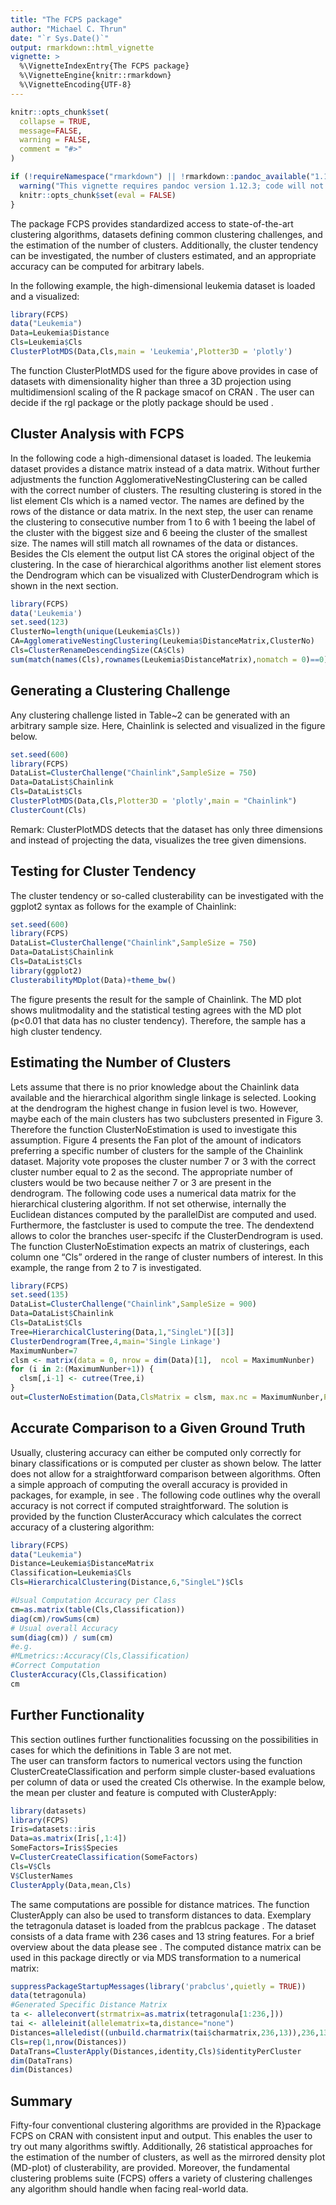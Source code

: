 ---
title: "The FCPS package"
author: "Michael C. Thrun"
date: "`r Sys.Date()`"
output: rmarkdown::html_vignette
vignette: >
  %\VignetteIndexEntry{The FCPS package}
  %\VignetteEngine{knitr::rmarkdown}
  %\VignetteEncoding{UTF-8}
---

```{r setup, include = FALSE}
knitr::opts_chunk$set(
  collapse = TRUE,
  message=FALSE,
  warning = FALSE,
  comment = "#>"
)
```

```{r echo = FALSE}
if (!requireNamespace("rmarkdown") || !rmarkdown::pandoc_available("1.12.3")) {
  warning("This vignette requires pandoc version 1.12.3; code will not run in older versions.")
  knitr::opts_chunk$set(eval = FALSE)
}
```
The package FCPS provides standardized access to state-of-the-art clustering algorithms, datasets defining common clustering challenges, and the estimation of the number of clusters. Additionally, the cluster tendency can be investigated, the number of clusters estimated, and an appropriate accuracy can be computed for arbitrary labels.

In the following example, the high-dimensional leukemia dataset is loaded and a visualized:

```{r, fig.show='hold',fig.width=5,fig.height=5}
library(FCPS)
data("Leukemia")
Data=Leukemia$Distance
Cls=Leukemia$Cls
ClusterPlotMDS(Data,Cls,main = 'Leukemia',Plotter3D = 'plotly')
```

The function ClusterPlotMDS used for the figure above provides in case of datasets with dimensionality higher than three a 3D projection 
using multidimensionl scaling of the R package smacof on CRAN \citep{smacof2016}. The user can decide if the rgl package \citep{adler2019} or the plotly package should be used \citep{sievert}.

## Cluster Analysis with FCPS

In the following code a high-dimensional dataset is loaded. The leukemia dataset provides a distance matrix instead of a data matrix. Without further adjustments the function AgglomerativeNestingClustering can be called with the correct number of clusters. The resulting clustering is stored in the list element Cls which is a named vector. The names are defined by the rows of the distance or data matrix. In the next step, the user can rename the clustering to consecutive number from 1 to 6 with 1 beeing the label of the cluster with the biggest size and 6 beeing the cluster of the smallest size. The names will still match all rownames of the data or distances. Besides the Cls element the output list CA stores the original object of the clustering. In the case of hierarchical algorithms another list element stores the Dendrogram which can be visualized with ClusterDendrogram which is shown in the next section.

```{r, fig.show='hold',fig.width=5,fig.height=5}
library(FCPS)
data('Leukemia')
set.seed(123)
ClusterNo=length(unique(Leukemia$Cls))
CA=AgglomerativeNestingClustering(Leukemia$DistanceMatrix,ClusterNo)
Cls=ClusterRenameDescendingSize(CA$Cls)
sum(match(names(Cls),rownames(Leukemia$DistanceMatrix),nomatch = 0)==0)
```

## Generating a Clustering Challenge
Any clustering challenge listed in Table~2 can be generated with an arbitrary sample size. Here, Chainlink is selected and visualized in the figure below. 

```{r, fig.show='hold',fig.width=5,fig.height=5}
set.seed(600)
library(FCPS)
DataList=ClusterChallenge("Chainlink",SampleSize = 750)
Data=DataList$Chainlink
Cls=DataList$Cls
ClusterPlotMDS(Data,Cls,Plotter3D = 'plotly',main = "Chainlink")
ClusterCount(Cls)
```

Remark: ClusterPlotMDS detects that the dataset has only three dimensions and instead of projecting the data, visualizes the tree given dimensions.

## Testing for Cluster Tendency

The cluster tendency or so-called clusterability can be investigated with the ggplot2 \citep{RN96} syntax as follows for the example of Chainlink:

```{r, fig.show='hold',fig.width=4,fig.height=4}
set.seed(600)
library(FCPS)
DataList=ClusterChallenge("Chainlink",SampleSize = 750)
Data=DataList$Chainlink
Cls=DataList$Cls
library(ggplot2)
ClusterabilityMDplot(Data)+theme_bw()
```

The figure presents the result for the sample of Chainlink. The MD plot shows mulitmodality and the statistical testing agrees with the MD plot (p<0.01 that data has no cluster tendency). Therefore, the sample has a high cluster tendency.

## Estimating the Number of Clusters

Lets assume that there is no prior knowledge about the Chainlink data available and the hierarchical algorithm single linkage is selected. Looking at the dendrogram the highest change in fusion level is two. However, maybe each of the main clusters has two subclusters presented in Figure 3. Therefore the function ClusterNoEstimation is used to investigate this assumption.
Figure 4 presents the Fan plot of the amount of indicators preferring a specific number of clusters for the sample of the Chainlink dataset. Majority vote proposes the cluster number 7 or 3 with the correct cluster number equal to 2 as the second. The appropriate number of clusters would be two because neither 7 or 3 are present in the dendrogram.
The following code uses a numerical data matrix for the hierarchical clustering algorithm. If not set otherwise, internally the Euclidean distances computed by the parallelDist are computed and used. Furthermore, the fastcluster is used to compute the tree. The dendextend allows to color the branches user-specifc if the ClusterDendrogram is used. The function ClusterNoEstimation expects an matrix of clusterings, each column one "Cls" ordered in the range of cluster numbers of interest. In this example, the range from 2 to 7 is investigated.

```{r, fig.show='hold',fig.width=7,fig.height=5}
library(FCPS)
set.seed(135)
DataList=ClusterChallenge("Chainlink",SampleSize = 900)
Data=DataList$Chainlink
Cls=DataList$Cls
Tree=HierarchicalClustering(Data,1,"SingleL")[[3]]
ClusterDendrogram(Tree,4,main='Single Linkage')
MaximumNunber=7
clsm <- matrix(data = 0, nrow = dim(Data)[1],  ncol = MaximumNunber)
for (i in 2:(MaximumNunber+1)) {
  clsm[,i-1] <- cutree(Tree,i)
}
out=ClusterNoEstimation(Data,ClsMatrix = clsm, max.nc = MaximumNunber,PlotIt = TRUE)
```

## Accurate Comparison to a Given Ground Truth

Usually, clustering accuracy can either be computed only correctly for binary classifications or is computed per cluster as shown below. The latter does not allow for a straightforward comparison between algorithms. Often a simple approach of computing the overall accuracy is provided in packages, for example, in see \citep{RN99}. The following code outlines why the  overall accuracy is not correct if computed straightforward. The solution is provided by the function ClusterAccuracy which calculates the correct accuracy of a clustering algorithm:

```{r, fig.show='hold'}
library(FCPS)
data("Leukemia")
Distance=Leukemia$DistanceMatrix
Classification=Leukemia$Cls
Cls=HierarchicalClustering(Distance,6,"SingleL")$Cls

#Usual Computation Accuracy per Class
cm=as.matrix(table(Cls,Classification))
diag(cm)/rowSums(cm)
# Usual overall Accuracy
sum(diag(cm)) / sum(cm) 
#e.g.
#MLmetrics::Accuracy(Cls,Classification)
#Correct Computation
ClusterAccuracy(Cls,Classification)
cm
```

## Further Functionality

This section outlines further functionalities focussing on the possibilities in cases for which the definitions in Table 3 are not met.  
The user can transform factors to numerical vectors using the function ClusterCreateClassification and perform simple cluster-based evaluations per column of data or used the created Cls otherwise. In the example below, the mean per cluster and feature is computed with ClusterApply:

```{r, fig.show='hold'}
library(datasets)
library(FCPS)
Iris=datasets::iris
Data=as.matrix(Iris[,1:4])
SomeFactors=Iris$Species
V=ClusterCreateClassification(SomeFactors)
Cls=V$Cls
V$ClusterNames
ClusterApply(Data,mean,Cls)
```

The same computations are possible for distance matrices. The function ClusterApply can also be used to transform distances to data. Exemplary the tetragonula dataset is loaded from the prablcus package \citep{prabclus}. The dataset consists of a data frame with 236 cases and 13 string features. For a brief overview about the data please see \citep{RN78}. The computed distance matrix can be used in this package directly or via MDS transformation to a numerical matrix:

```{r, fig.show='hold'}
suppressPackageStartupMessages(library('prabclus',quietly = TRUE))
data(tetragonula)
#Generated Specific Distance Matrix
ta <- alleleconvert(strmatrix=as.matrix(tetragonula[1:236,]))
tai <- alleleinit(allelematrix=ta,distance="none")
Distances=alleledist((unbuild.charmatrix(tai$charmatrix,236,13)),236,13)
Cls=rep(1,nrow(Distances))
DataTrans=ClusterApply(Distances,identity,Cls)$identityPerCluster
dim(DataTrans)
dim(Distances)
```

## Summary
Fifty-four conventional clustering algorithms are provided in the R}package FCPS on CRAN with consistent input and output. This enables the user to try out many algorithms swiftly. Additionally, 26 statistical approaches for the estimation of the number of clusters, as well as the mirrored density plot (MD-plot) of clusterability, are provided. Moreover, the fundamental clustering problems suite (FCPS) offers a variety of clustering challenges any algorithm should handle when facing real-world data. 